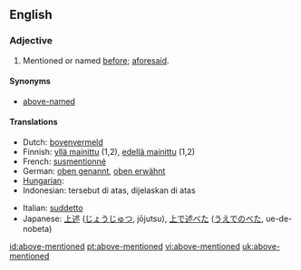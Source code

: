 ==English==

===Adjective===
{{en-adj|pos=[[above]]-[[mentioned]]|-}}

# Mentioned or named [[before]]; [[aforesaid]].

====Synonyms====
* [[above-named]]

====Translations====
{{trans-top|Mentioned or named before; aforesaid}}
*Dutch: [[bovenvermeld]]
*Finnish: [[yllä mainittu]] (1,2), [[edellä mainittu]] (1,2)
*French: [[susmentionné]]
*German: [[oben genannt]], [[oben erwähnt]]
*[[Hungarian]]: {{t|hu|fentemlített}}
*Indonesian: tersebut di atas, dijelaskan di atas
{{trans-mid}}
*Italian: [[suddetto]]
*Japanese: [[上述]] ([[じょうじゅつ]], jōjutsu), [[上で述べた]] ([[うえでのべた]], ue-de-nobeta)
{{trans-bottom}}

[[id:above-mentioned]]
[[pt:above-mentioned]]
[[vi:above-mentioned]]
[[uk:above-mentioned]]